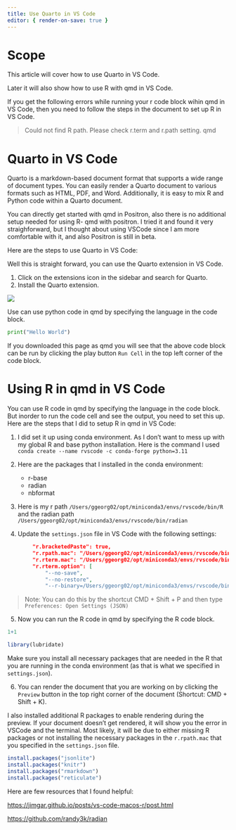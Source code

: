 ```yaml
---
title: Use Quarto in VS Code
editor: { render-on-save: true }
---
```


# Scope

This article will cover how to use Quarto in VS Code. 

Later it will also show how to use R with qmd in VS Code. 

::: {.callout-tip}
If you get the following errors while running your r code block wihin qmd in VS Code, then you need to follow the steps in the document to set up R in VS Code.

>Could not find R path. Please check r.term and r.path setting. qmd
:::

# Quarto in VS Code

Quarto is a markdown-based document format that supports a wide range of document types. You can easily render a Quarto document to various formats such as HTML, PDF, and Word. Additionally, it is easy to mix R and Python code within a Quarto document.

You can directly get started with qmd in Positron, also there is no additional setup needed for using R- qmd with positron. I tried it and found it very straighforward, but I thought about using VSCode since I am more comfortable with it, and also Positron is still in beta.

Here are the steps to use Quarto in VS Code:

Well this is straight forward, you can use the Quarto extension in VS Code. 

1) Click on the extensions icon in the sidebar and search for Quarto. 
2) Install the Quarto extension.

![](img/qmd_vscode.png)

Use can use python code in qmd by specifying the language in the code block.

```python
print("Hello World")
```

::: {.callout-note}
If you downloaded this page as qmd you will see that the above code block can be run by clicking the play button `Run Cell` in the top left corner of the code block.
:::

# Using R in qmd in VS Code

You can use R code in qmd by specifying the language in the code block. But inorder to run the code cell and see the output, you need to set this up. Here are the steps that I did to setup R in qmd in VS Code:

1) I did set it up using conda environment. As I don't want to mess up with my global R and base python installation. Here is the command I used `conda create --name rvscode -c conda-forge python=3.11 `

2) Here are the packages that I installed in the conda environment:
    - r-base
    - radian
    - nbformat

3) Here is my r path  `/Users/ggeorg02/opt/miniconda3/envs/rvscode/bin/R` and the radian path `/Users/ggeorg02/opt/miniconda3/envs/rvscode/bin/radian`

4) Update the `settings.json` file in VS Code with the following settings:

```json
        "r.bracketedPaste": true,
        "r.rpath.mac": "/Users/ggeorg02/opt/miniconda3/envs/rvscode/bin/R",
        "r.rterm.mac": "/Users/ggeorg02/opt/miniconda3/envs/rvscode/bin/radian",
        "r.rterm.option": [
            "--no-save",
            "--no-restore",
            "--r-binary=/Users/ggeorg02/opt/miniconda3/envs/rvscode/bin/R"]
```

> Note: You can do this by the shortcut CMD + Shift + P and then type `Preferences: Open Settings (JSON)`

5) Now you can run the R code in qmd by specifying the R code block.

```r
1+1
```

```r
library(lubridate)
```

::: {.callout-note}
Make sure you install all necessary packages that are needed in the R that you are running in the conda environment (as that is what we specified in `settings.json`).
:::
6) You can render the document that you are working on by clicking the `Preview` button in the top right corner of the document (Shortcut: CMD + Shift + K).

I also installed additional R packages to enable rendering during the preview. If your document doesn't get rendered, it will show you the error in VSCode and the terminal. Most likely, it will be due to either missing R packages or not installing the necessary packages in the `r.rpath.mac` that you specified in the `settings.json` file.
 

```r
install.packages("jsonlite")
install.packages("knitr")
install.packages("rmarkdown")
install.packages("reticulate")
```

::: {.callout-note}
Here are few resources that I found helpful:

[https://jimgar.github.io/posts/vs-code-macos-r/post.html](https://jimgar.github.io/posts/vs-code-macos-r/post.html)

[https://github.com/randy3k/radian](https:://github.com/randy3k/radian)


:::

